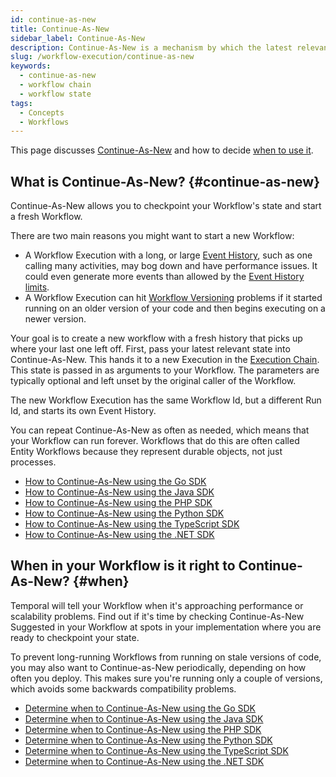 ```yaml
---
id: continue-as-new
title: Continue-As-New
sidebar_label: Continue-As-New
description: Continue-As-New is a mechanism by which the latest relevant state is passed to a new Workflow Execution, with a fresh Event History.
slug: /workflow-execution/continue-as-new
keywords:
  - continue-as-new
  - workflow chain
  - workflow state
tags:
  - Concepts
  - Workflows
---
```


This page discusses [Continue-As-New](#continue-as-new) and how to decide [when to use it](#when).

## What is Continue-As-New? {#continue-as-new}

Continue-As-New allows you to checkpoint your Workflow's state and start a fresh Workflow.

There are two main reasons you might want to start a new Workflow:

- A Workflow Execution with a long, or large [Event History](/workflow-execution/event#event-history), such as one calling many activities, may bog down and have performance issues.
  It could even generate more events than allowed by the [Event History limits](/workflow-execution/event#event-history-limits).
- A Workflow Execution can hit [Workflow Versioning](/workflow-definition#workflow-versioning) problems if it started running on an older version of your code and then begins executing on a newer version.

Your goal is to create a new workflow with a fresh history that picks up where your last one left off.
First, pass your latest relevant state into Continue-As-New.
This hands it to a new Execution in the [Execution Chain](/workflow-execution#workflow-execution-chain).
This state is passed in as arguments to your Workflow.
The parameters are typically optional and left unset by the original caller of the Workflow.

The new Workflow Execution has the same Workflow Id, but a different Run Id, and starts its own Event History.

You can repeat Continue-As-New as often as needed, which means that your Workflow can run forever.
Workflows that do this are often called Entity Workflows because they represent durable objects, not just processes.

- [How to Continue-As-New using the Go SDK](/develop/go/continue-as-new#how)
- [How to Continue-As-New using the Java SDK](/develop/java/continue-as-new#how)
- [How to Continue-As-New using the PHP SDK](/develop/php/continue-as-new#how)
- [How to Continue-As-New using the Python SDK](/develop/python/continue-as-new#how)
- [How to Continue-As-New using the TypeScript SDK](/develop/typescript/continue-as-new#how)
- [How to Continue-As-New using the .NET SDK](/develop/dotnet/continue-as-new#how)

## When in your Workflow is it right to Continue-As-New? {#when}

Temporal will tell your Workflow when it's approaching performance or scalability problems.
Find out if it's time by checking Continue-As-New Suggested in your Workflow at spots in your implementation where you are ready to checkpoint your state.

To prevent long-running Workflows from running on stale versions of code, you may also want to Continue-as-New periodically, depending on how often you deploy. This makes sure you're running only a couple of versions, which avoids some backwards compatibility problems.

- [Determine when to Continue-As-New using the Go SDK](/develop/go/continue-as-new#when)
- [Determine when to Continue-As-New using the Java SDK](/develop/java/continue-as-new#when)
- [Determine when to Continue-As-New using the PHP SDK](/develop/php/continue-as-new#when)
- [Determine when to Continue-As-New using the Python SDK](/develop/python/continue-as-new#when)
- [Determine when to Continue-As-New using the TypeScript SDK](/develop/typescript/continue-as-new#when)
- [Determine when to Continue-As-New using the .NET SDK](/develop/dotnet/continue-as-new#when)
